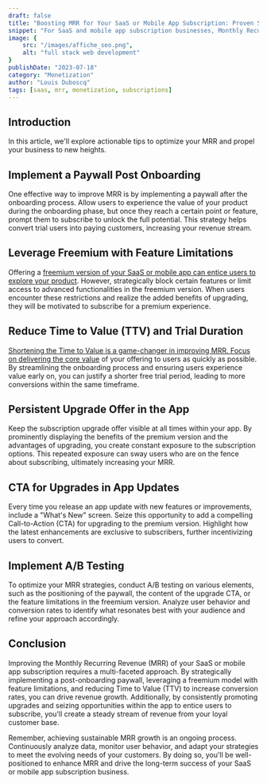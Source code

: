 ```yaml
---
draft: false
title: "Boosting MRR for Your SaaS or Mobile App Subscription: Proven Strategies for Success"
snippet: "For SaaS and mobile app subscription businesses, Monthly Recurring Revenue (MRR) is the lifeblood that sustains growth and profitability. If you're looking to enhance your MRR, there are various strategies you can implement to drive conversions and increase customer retention."
image: {
    src: "/images/affiche_seo.png",
    alt: "full stack web development"
}
publishDate: "2023-07-18"
category: "Monetization"
author: "Louis Duboscq"
tags: [saas, mrr, monetization, subscriptions]
--- 
```


## Introduction

In this article, we'll explore actionable tips to optimize your MRR and propel your business to new heights.

## Implement a Paywall Post Onboarding

One effective way to improve MRR is by implementing a paywall after the onboarding process. Allow users to experience the value of your product during the onboarding phase, but once they reach a certain point or feature, prompt them to subscribe to unlock the full potential. This strategy helps convert trial users into paying customers, increasing your revenue stream.

## Leverage Freemium with Feature Limitations

Offering a [freemium version of your SaaS or mobile app can entice users to explore your product](freemium-is-not-a-business-model). However, strategically block certain features or limit access to advanced functionalities in the freemium version. When users encounter these restrictions and realize the added benefits of upgrading, they will be motivated to subscribe for a premium experience.

## Reduce Time to Value (TTV) and Trial Duration

[Shortening the Time to Value is a game-changer in improving MRR. Focus on delivering the core value](/free-trial-duration) of your offering to users as quickly as possible. By streamlining the onboarding process and ensuring users experience value early on, you can justify a shorter free trial period, leading to more conversions within the same timeframe.

## Persistent Upgrade Offer in the App

Keep the subscription upgrade offer visible at all times within your app. By prominently displaying the benefits of the premium version and the advantages of upgrading, you create constant exposure to the subscription options. This repeated exposure can sway users who are on the fence about subscribing, ultimately increasing your MRR.

## CTA for Upgrades in App Updates

Every time you release an app update with new features or improvements, include a "What's New" screen. Seize this opportunity to add a compelling Call-to-Action (CTA) for upgrading to the premium version. Highlight how the latest enhancements are exclusive to subscribers, further incentivizing users to convert.

## Implement A/B Testing

To optimize your MRR strategies, conduct A/B testing on various elements, such as the positioning of the paywall, the content of the upgrade CTA, or the feature limitations in the freemium version. Analyze user behavior and conversion rates to identify what resonates best with your audience and refine your approach accordingly.

## Conclusion

Improving the Monthly Recurring Revenue (MRR) of your SaaS or mobile app subscription requires a multi-faceted approach. By strategically implementing a post-onboarding paywall, leveraging a freemium model with feature limitations, and reducing Time to Value (TTV) to increase conversion rates, you can drive revenue growth. Additionally, by consistently promoting upgrades and seizing opportunities within the app to entice users to subscribe, you'll create a steady stream of revenue from your loyal customer base.

Remember, achieving sustainable MRR growth is an ongoing process. Continuously analyze data, monitor user behavior, and adapt your strategies to meet the evolving needs of your customers. By doing so, you'll be well-positioned to enhance MRR and drive the long-term success of your SaaS or mobile app subscription business.